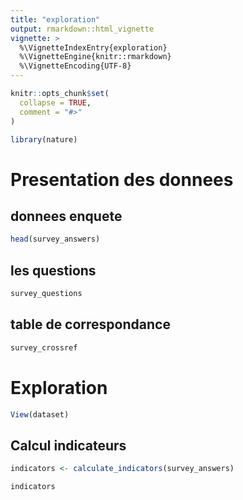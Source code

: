 ```yaml
---
title: "exploration"
output: rmarkdown::html_vignette
vignette: >
  %\VignetteIndexEntry{exploration}
  %\VignetteEngine{knitr::rmarkdown}
  %\VignetteEncoding{UTF-8}
---
```


```r
knitr::opts_chunk$set(
  collapse = TRUE,
  comment = "#>"
)
```

```r
library(nature)
```

# Presentation des donnees

## donnees enquete 

```r
head(survey_answers)
```

## les questions

```r
survey_questions
```

## table de correspondance

```r
survey_crossref
```

# Exploration

```r
View(dataset)
```

## Calcul indicateurs

```r
indicators <- calculate_indicators(survey_answers)

indicators
```
